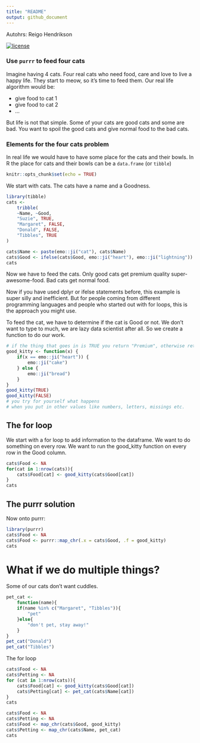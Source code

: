 ```yaml
---
title: "README"
output: github_document
---
```


Autohrs: Reigo Hendrikson

[![license](https://img.shields.io/github/license/mashape/apistatus.svg)](https://choosealicense.com/licenses/mit/)

### Use `purrr` to feed four cats

Imagine having 4 cats. Four real cats who need food, care and love to live a 
happy life. They start to meow, so it's time to feed them. 
Our real life algorithm would be:

- give food to cat 1
- give food to cat 2
- ...

But life is not that simple. Some of your cats are good cats and some are bad.
You want to spoil the good cats and give normal food to the bad cats.

### Elements for the four cats problem

In real life we would have to have some place for the cats and their bowls. In R the place for cats and their bowls can be a `data.frame` (or `tibble`)

```r
knitr::opts_chunk$set(echo = TRUE)
```

We start with cats. The cats have a name and a Goodness.


```r
library(tibble)
cats <- 
    tribble(
    ~Name, ~Good,
    "Suzie", TRUE,
    "Margaret", FALSE,
    "Donald", FALSE,
    "Tibbles", TRUE
)

cats$Name <- paste(emo::ji("cat"), cats$Name)
cats$Good <- ifelse(cats$Good, emo::ji("heart"), emo::ji("lightning"))
cats
```

Now we have to feed the cats. 
Only good cats get premium quality super-awesome-food. Bad cats get normal food.


Now if you have used dplyr or ifelse statements before, this example is super
silly and inefficient. But for people coming from different programming 
languages and people who started out with for loops, this is the approach you
might use.

To feed the cat, we have to determine if the cat is Good or not. 
We don't want to type to much, we are lazy data scientist after all. So we create a 
function to do our work.

```r
# if the thing that goes in is TRUE you return "Premium", otherwise return "Normal"
good_kitty <- function(x) {
    if(x == emo::ji("heart")) {
        emo::ji("cake")
    } else {
        emo::ji("bread")
    }
}
good_kitty(TRUE)
good_kitty(FALSE) 
# you try for yourself what happens 
# when you put in other values like numbers, letters, missings etc.
```

## The for  loop
We start with a for loop to add information to the dataframe.
We want to do something on every row. We want to run the good_kitty function
on every row in the Good column.


```r
cats$Food <- NA
for(cat in 1:nrow(cats)){
    cats$Food[cat] <- good_kitty(cats$Good[cat])
}
cats
```


## The purrr solution
Now onto purrr:

```r
library(purrr)
cats$Food <- NA
cats$Food <- purrr::map_chr(.x = cats$Good, .f = good_kitty)
cats
```

# What if we do multiple things?

Some of our cats don't want cuddles. 


```r
pet_cat <- 
    function(name){
    if(name %in% c("Margaret", "Tibbles")){
        "pet"
    }else{
        "don't pet, stay away!"
    }
}
pet_cat("Donald")
pet_cat("Tibbles")
```

The for loop


```r
cats$Food <- NA
cats$Petting <- NA
for (cat in 1:nrow(cats)){
    cats$Food[cat] <- good_kitty(cats$Good[cat])
    cats$Petting[cat] <- pet_cat(cats$Name[cat])
}
cats
```


```r
cats$Food <- NA
cats$Petting <- NA
cats$Food <- map_chr(cats$Good, good_kitty)
cats$Petting <- map_chr(cats$Name, pet_cat)
cats
```


